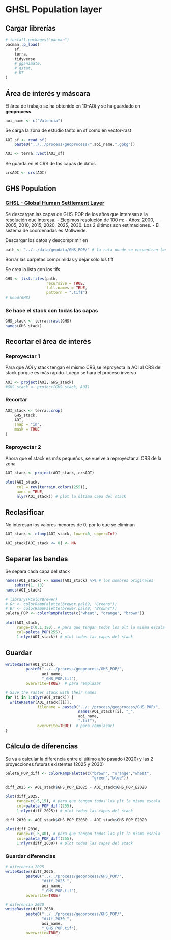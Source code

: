 # GHSL Population layer

## Cargar librerías
```r
# install.packages("pacman")
pacman::p_load(
    sf,
    terra, 
    tidyverse
    # gganimate, 
    # gstat,
    # DT
)
```
## Área de interés y máscara
El área de trabajo se ha obtenido en 10-AOi y se ha guardado en **geoprocess**.

```r
aoi_name <- c("Valencia")
```
Se carga la zona de estudio tanto en sf como en vector-rast
```r
AOI_sf <- read_sf(
    paste0("../../process/geoprocess/",aoi_name,".gpkg"))

AOI <- terra::vect(AOI_sf)
```
Se guarda en el CRS de las capas de datos
```r
crsAOI <- crs(AOI)
```
## GHS Population
### [GHSL - Global Human Settlement Layer](https://human-settlement.emergency.copernicus.eu/download.php)

Se descargan las capas de GHS-POP de los años que interesan a la resolución que interesa.
- Elegimos resolución de 100 m: 
- Años: 2000, 2005, 2010, 2015, 2020, 2025, 2030. Los 2 últimos son estimaciones.
- El sistema de coordenadas es Mollweide.

Descargar los datos y descomprimir en
```r
path <- "../../data/geodata/GHS_POP/" # la ruta donde se encuentran los archivos  GHS_POP
```
Borrar las carpetas comprimidas y dejar solo los tiff

Se crea la lista con los tifs
```r
GHS <- list.files(path, 
                  recursive = TRUE, 
                  full.names = TRUE,
                  pattern = ".tif$") 
# head(GHS)
```
### Se hace el stack con todas las capas
```r
GHS_stack <- terra::rast(GHS)
names(GHS_stack)
```
## Recortar el área de interés

### Reproyectar 1
Para que AOi y stack tengan el mismo CRS,se reproyecta la AOI al CRS del stack porque es más rápido. Luego se hará el proceso inverso
```r
AOI <- project(AOI, GHS_stack)
#GHS_stack <- project(GHS_stack, AOI)
```
### Recortar
```r
AOI_stack <- terra::crop(
    GHS_stack,
    AOI,
    snap = "in",
    mask = TRUE
)
```
### Reproyectar 2
Ahora que el stack es más pequeños, se vuelve a reproyectar al CRS de la zona

```r
AOI_stack <- project(AOI_stack, crsAOI)
```

```r
plot(AOI_stack, 
     col = rev(terrain.colors(255)), 
     axes = TRUE,
     nlyr(AOI_stack)) # plot la última capa del stack
```

## Reclasificar
No interesan los valores menores de 0, por lo que se eliminan
```r
AOI_stack <- clamp(AOI_stack, lower=0, upper=Inf)

AOI_stack[AOI_stack <= 0] <- NA
```
## Separar las bandas
Se separa cada capa del stack
```r
names(AOI_stack) <- names(AOI_stack) %>% # los nombres originales
    substr(1, 13)
names(AOI_stack)
```

```r
# library(RColorBrewer)
# Gr <- colorRampPalette(brewer.pal(9, "Greens"))
# Br <- colorRampPalette(brewer.pal(9, "Browns"))
paleta_POP <- colorRampPalette(c("wheat", "orange", "brown"))

plot(AOI_stack, 
     range=c(0.1,180), # para que tengan todos los plt la misma escala
     col=paleta_POP(255),
     1:nlyr(AOI_stack)) # plot todas las capas del stack 
```

## Guardar
```r
writeRaster(AOI_stack,
         paste0("../../process/geoprocess/GHS_POP/",
                aoi_name,
                "_GHS_POP.tif"),
         overwrite=TRUE)  # para remplazar
```

```r
# Save the raster stack with their names
for (i in 1:nlyr(AOI_stack)) {
  writeRaster(AOI_stack[[i]], 
              filename = paste0("../../process/geoprocess/GHS_POP/",
                                names(AOI_stack)[i], "_",
                                aoi_name,
                                ".tif"),
              overwrite=TRUE)  # para remplazar)
}
```
## Cálculo de diferencias
Se va a calcular la diferencia entre el último año pasado (2020) y las 2 proyecciones futuras existentes (2025 y 2030)

```r
paleta_POP_diff <- colorRampPalette(c("brown", "orange","wheat",
                                      "green","blue"))              
```

```r
diff_2025 <- AOI_stack$GHS_POP_E2025 - AOI_stack$GHS_POP_E2020

plot(diff_2025, 
     range=c(-5,15), # para que tengan todos los plt la misma escala
     col=paleta_POP_diff(255),
     1:nlyr(diff_2025)) # plot todas las capas del stack 
```

```r
diff_2030 <- AOI_stack$GHS_POP_E2030 - AOI_stack$GHS_POP_E2020

plot(diff_2030, 
     range=c(-5,40), # para que tengan todos los plt la misma escala
     col=paleta_POP_diff(255),
     1:nlyr(diff_2030)) # plot todas las capas del stack 
```

### Guardar diferencias
```r
# diferencia 2025
writeRaster(diff_2025,
         paste0("../../process/geoprocess/GHS_POP/",
                "diff_2025_",
                aoi_name,
                "_GHS_POP.tif"),
         overwrite=TRUE)

# diferencia 2030
writeRaster(diff_2030,
         paste0("../../process/geoprocess/GHS_POP/",
                "diff_2030_",
                aoi_name,
                "_GHS_POP.tif"),
         overwrite=TRUE) 
```



